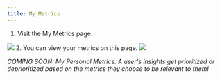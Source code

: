 ```yaml
---
title: My Metrics
---
```


1. Visit the My Metrics page.
<img src="/assets/dashboard/metric-menu.png"/>
2. You can view your metrics on this page.
<img src="/assets/dashboard/my-metrics.png"/>

*COMING SOON: My Personal Metrics. A user's insights get prioritized or deprioritized based on the metrics they choose to be relevant to them!*